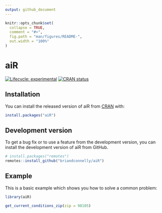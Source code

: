 ```yaml
---
output: github_document
---
```


<!-- README.md is generated from README.Rmd. Please edit that file -->

```r
knitr::opts_chunk$set(
  collapse = TRUE,
  comment = "#>",
  fig.path = "man/figures/README-",
  out.width = "100%"
)
```

# aiR

<!-- badges: start -->
[![Lifecycle: experimental](https://img.shields.io/badge/lifecycle-experimental-orange.svg)](https://www.tidyverse.org/lifecycle/#experimental)
[![CRAN status](https://www.r-pkg.org/badges/version/aiR)](https://CRAN.R-project.org/package=aiR)
<!-- badges: end -->


## Installation

You can install the released version of aiR from [CRAN](https://CRAN.R-project.org) with:

``` r
install.packages("aiR")
```

## Development version

To get a bug fix or to use a feature from the development version, you can install the development version of aiR from GitHub.

```r
# install.packages("remotes")
remotes::install_github("briandconnelly/aiR")
```


## Example

This is a basic example which shows you how to solve a common problem:

```r
library(aiR)

get_current_conditions_zip(zip = 98105)
```
